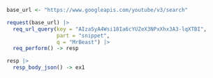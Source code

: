 ```r
base_url <- "https://www.googleapis.com/youtube/v3/search"

request(base_url) |>
  req_url_query(key = "AIzaSyA4Wsi18Ia6cYUZeX3NPxXhx3A3-lqXTBI",
                part = "snippet",
                q = "MrBeast") |>
  req_perform() -> resp

resp |>
  resp_body_json() -> ex1
```

